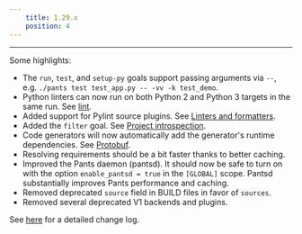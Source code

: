 ```yaml
---
    title: 1.29.x
    position: 4
---
```




---

Some highlights:

- The `run`, `test`, and `setup-py` goals support passing arguments via `--`, e.g. `./pants test test_app.py -- -vv -k test_demo`.
- Python linters can now run on both Python 2 and Python 3 targets in the same run. See [lint](doc:python-lint-goal).
- Added support for Pylint source plugins. See [Linters and formatters](doc:python-linters-and-formatters).
- Added the `filter` goal. See [Project introspection](doc:project-introspection).
- Code generators will now automatically add the generator's runtime dependencies. See [Protobuf](doc:protobuf).
- Resolving requirements should be a bit faster thanks to better caching.
- Improved the Pants daemon (pantsd). It should now be safe to turn on with the option `enable_pantsd = true` in the `[GLOBAL]` scope. Pantsd substantially improves Pants performance and caching.
- Removed deprecated `source` field in BUILD files in favor of `sources`.
- Removed several deprecated V1 backends and plugins.

See [here](https://github.com/pantsbuild/pants/blob/master/src/python/pants/notes/1.29.x.rst) for a detailed change log.